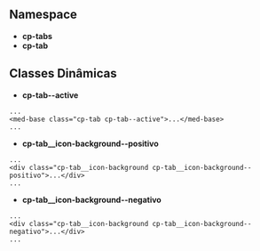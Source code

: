 
<Meta title='Components/Compositions/Tabs/Usage' />

## Namespace

- **cp-tabs**
- **cp-tab**

## Classes Dinâmicas

- **cp-tab--active**

```
...
<med-base class="cp-tab cp-tab--active">...</med-base>
...
```

- **cp-tab__icon-background--positivo**

```
...
<div class="cp-tab__icon-background cp-tab__icon-background--positivo">...</div>
...
```

- **cp-tab__icon-background--negativo**

```
...
<div class="cp-tab__icon-background cp-tab__icon-background--negativo">...</div>
...
```

